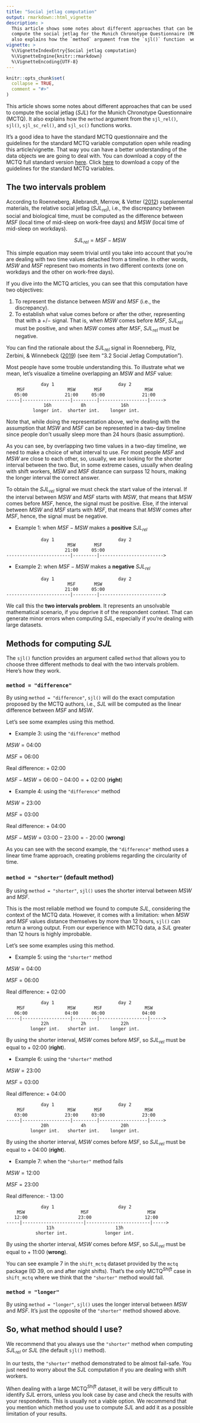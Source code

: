 ```yaml
---
title: "Social jetlag computation"
output: rmarkdown::html_vignette
description: >
  This article shows some notes about different approaches that can be used to
  compute the social jetlag for the Munich Chronotype Questionnaire (MCTQ). It
  also explains how the `method` argument from the `sjl()` function  works.
vignette: >
  %\VignetteIndexEntry{Social jetlag computation}
  %\VignetteEngine{knitr::rmarkdown}
  %\VignetteEncoding{UTF-8}
---
```


```r
knitr::opts_chunk$set(
  collapse = TRUE,
  comment = "#>"
)
```

This article shows some notes about different approaches that can be used to compute the social jetlag ($SJL$) for the Munich Chronotype Questionnaire (MCTQ). It also explains how the `method` argument from the `sjl_rel()`, `sjl()`, `sjl_sc_rel()`, and `sjl_sc()` functions works.

It's a good idea to have the standard MCTQ questionnaire and the guidelines for the standard MCTQ variable computation open while reading this article/vignette. That way you can have a better understanding of the data objects we are going to deal with. You can download a copy of the MCTQ full standard version  [here](https://www.thewep.org/documentations/mctq/item/english-mctq-full). Click [here](https://www.thewep.org/documentations/mctq/item/mctq-variables) to download a copy of the guidelines for the standard MCTQ variables.

## The two intervals problem

According to Roenneberg, Allebrandt, Merrow, & Vetter ([2012](https://doi.org/10.1016/j.cub.2012.03.038)) supplemental materials, the relative social jetlag ($SJL_{ rel}$), i.e., the discrepancy between social and biological time, must be computed as the difference between $MSF$ (local time of mid-sleep on work-free days) and $MSW$ (local time of mid-sleep on workdays).

$$SJL_{rel} = MSF - MSW$$

This simple equation may seem trivial until you take into account that you're are dealing with two time values detached from a timeline. In other words, $MSW$ and $MSF$ represent two moments in two different contexts (one on workdays and the other on work-free days).

If you dive into the MCTQ articles, you can see that this computation have two objectives:

1. To represent the distance between $MSW$ and $MSF$ (i.e., the discrepancy).
2. To establish what value comes before or after the other, representing that with a $+/-$ signal. That is, when $MSW$ comes before $MSF$, $SJL_{rel}$ must be positive, and when $MSW$ comes after $MSF$, $SJL_{rel}$ must be negative.

You can find the rationale about the $SJL_{rel}$ signal in Roenneberg, Pilz, Zerbini, & Winnebeck ([2019](https://doi.org/10.3390/biology8030054)) (see item "3.2 Social Jetlag Computation").

Most people have some trouble understanding this. To illustrate what we mean, let's visualize a timeline overlapping an $MSW$ and $MSF$ value:

```
             day 1                        day 2
    MSF                MSW       MSF                MSW
   05:00              21:00     05:00              21:00
-----|------------------|---------|------------------|----->
              16h           8h             16h
          longer int.  shorter int.    longer int.

```

Note that, while doing the representation above, we're dealing with the assumption that $MSW$ and $MSF$ can be represented in a two-day timeline since people don't usually sleep more than 24 hours (basic assumption).

As you can see, by overlapping two time values in a two-day timeline, we need to make a choice of what interval to use. For most people $MSF$ and $MSW$ are close to each other, so, usually, we are looking for the shorter interval between the two. But, in some extreme cases, usually when dealing with shift workers, $MSW$ and $MSF$ distance can surpass 12 hours, making the longer interval the correct answer.

To obtain the $SJL_{rel}$ signal we must check the start value of the interval. If the interval between $MSW$ and $MSF$ starts with $MSW$, that means that $MSW$ comes before $MSF$, hence, the signal must be positive. Else, if the interval between $MSW$ and $MSF$ starts with $MSF$, that means that $MSW$ comes after $MSF$, hence, the signal must be negative.

* Example 1: when $MSF - MSW$ makes a __positive__ $SJL_{rel}$


```
             day 1                        day 2
                       MSW       MSF                
                      21:00     05:00
------------------------|---------|------------------------>

```

* Example 2: when $MSF - MSW$ makes a __negative__ $SJL_{rel}$


```
             day 1                        day 2
                       MSF       MSW                
                      21:00     05:00
------------------------|---------|------------------------>

```

We call this the __two intervals problem__. It represents an unsolvable mathematical scenario, if you deprive it of the respondent context. That can generate minor errors when computing $SJL$, especially if you're dealing with large datasets.

## Methods for computing $SJL$

The `sjl()` function provides an argument called `method` that allows you to choose three different methods to deal with the two intervals problem. Here's how they work.

### `method = "difference"`

By using `method = "difference"`, `sjl()` will do the exact computation proposed by the MCTQ authors, i.e., $SJL$ will be computed as the linear difference between  $MSF$ and $MSW$.

Let's see some examples using this method.

* Example 3: using the `"difference"` method

$MSW = \text{04:00}$

$MSF = \text{06:00}$

$\text{Real difference: + 02:00}$

$MSF - MSW = \text{06:00} - \text{04:00} = \text{+ 02:00}$ (__right__)

* Example 4: using the `"difference"` method

$MSW = \text{23:00}$

$MSF = \text{03:00}$

$\text{Real difference: + 04:00}$

$MSF - MSW = \text{03:00} - \text{23:00} = \text{- 20:00}$ (__wrong__)

As you can see with the second example, the `"difference"` method uses a linear time frame approach, creating problems regarding the circularity of time.

### `method = "shorter"` (default method)

By using `method = "shorter"`, `sjl()` uses the shorter interval between $MSW$ and $MSF$.

This is the most reliable method we found to compute $SJL$, considering the context of the MCTQ data. However, it comes with a limitation: when $MSW$ and $MSF$ values distance themselves by more than 12 hours, `sjl()` can return a wrong output. From our experience with MCTQ data, a $SJL$ greater than 12 hours is highly improbable.

Let's see some examples using this method.

* Example 5: using the `"shorter"` method

$MSW = \text{04:00}$

$MSF = \text{06:00}$

$\text{Real difference: + 02:00}$

```
             day 1                        day 2
    MSF                MSW       MSF                MSW
   06:00              04:00     06:00              04:00
-----|------------------|---------|------------------|----->
             22h            2h             22h
         longer int.   shorter int.    longer int.

```

By using the shorter interval, $MSW$ comes before $MSF$, so $SJL_{rel}$ must be equal to $\text{+ 02:00}$ (__right__).

* Example 6: using the `"shorter"` method

$MSW = \text{23:00}$

$MSF = \text{03:00}$

$\text{Real difference: + 04:00}$

```
             day 1                        day 2
    MSF                MSW       MSF                MSW
   03:00              23:00     03:00              23:00
-----|------------------|---------|------------------|----->
             20h            4h             20h
         longer int.   shorter int.    longer int.

```

By using the shorter interval, $MSW$ comes before $MSF$, so $SJL_{rel}$ must be equal to $\text{+ 04:00}$  (__right__).

* Example 7: when the `"shorter"` method fails

$MSW = \text{12:00}$

$MSF = \text{23:00}$

$\text{Real difference: - 13:00}$

```
             day 1                        day 2
    MSW                     MSF                      MSW
   12:00                   23:00                    12:00
-----|-----------------------|------------------------|----->
               11h                       13h
           shorter int.              longer int.

```

By using the shorter interval, $MSW$ comes before $MSF$, so $SJL_{rel}$ must be equal to $\text{+ 11:00}$ (__wrong__).

You can see example 7 in the `shift_mctq` dataset provided by the `mctq` package (ID 39, on and after night shifts). That's the only MCTQ$^{Shift}$ case in `shift_mctq` where we think that the `"shorter"` method would fail.

### `method = "longer"`

By using `method = "longer"`, `sjl()` uses the longer interval between $MSW$ and $MSF$. It's just the opposite of the `"shorter"` method showed above.

## So, what method should I use?

We recommend that you always use the `"shorter"` method when computing $SJL_{rel}$ or $SJL$ (the default `sjl()` method).

In our tests, the `"shorter"` method demonstrated to be almost fail-safe. You just need to worry about the $SJL$ computation if you are dealing with shift workers.

When dealing with a large MCTQ$^{Shift}$ dataset, it will be very difficult to identify $SJL$ errors, unless you look case by case and check the results with your respondents. This is usually not a viable option. We recommend that you mention which method you use to compute $SJL$ and add it as a possible limitation of your results.
